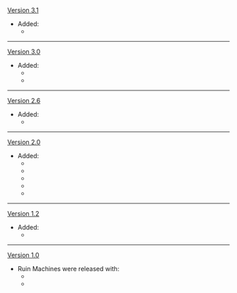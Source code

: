 {{Change History/Header}}
[[Version 3.1]]
* Added:
**{{Enemy|Aeonblight Drake}}
----
[[Version 3.0]]
* Added:
**{{Enemy|Ruin Drake: Earthguard}}
**{{Enemy|Ruin Drake: Skywatch}}
----
[[Version 2.6]]
* Added:
**{{Enemy|Ruin Serpent}}
----
[[Version 2.0]]
*Added:
**{{Enemy|Ruin Cruiser}}
**{{Enemy|Ruin Defender}}
**{{Enemy|Ruin Destroyer}}
**{{Enemy|Ruin Scout}}
**{{Enemy|Perpetual Mechanical Array}}
----
[[Version 1.2]]
* Added:
**{{Enemy|Ruin Grader}}
----
[[Version 1.0]]
* Ruin Machines were released with:
**{{Enemy|Ruin Guard}}
**{{Enemy|Ruin Hunter}}